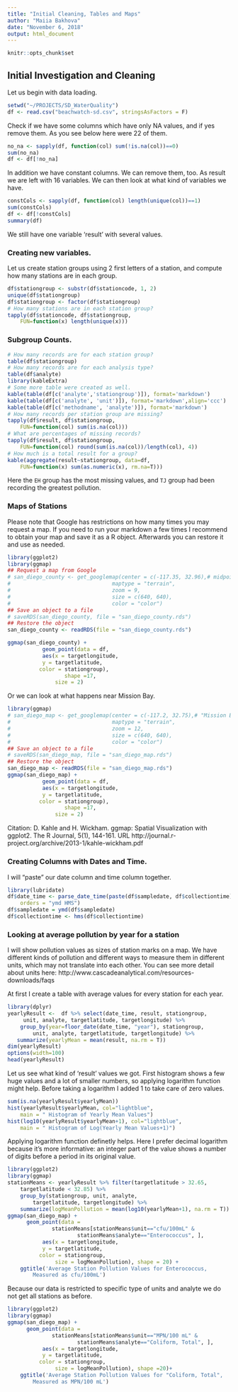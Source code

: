 ```yaml
---
title: "Initial Cleaning, Tables and Maps"
author: "Maiia Bakhova"
date: "November 6, 2018"
output: html_document
---
```


```r
knitr::opts_chunk$set
```

## Initial Investigation and Cleaning
Let us begin with data loading.
```r
setwd("~/PROJECTS/SD_WaterQuality")
df <- read.csv("beachwatch-sd.csv", stringsAsFactors = F)
```
Check if we have some columns which have only NA values, and if yes remove them. 
As you see below here were 22 of them.

```r
no_na <- sapply(df, function(col) sum(!is.na(col))==0)
sum(no_na)
df <- df[!no_na]
```

In addition we have constant columns. We can remove them,
too. As result we are left with 16 variables. We can then look
at what kind of variables we have. 

```r
constCols <- sapply(df, function(col) length(unique(col))==1)
sum(constCols)
df <- df[!constCols]
summary(df)
```
We still have one variable 'result' with several values.


### Creating new variables. 
Let us create station groups using 2 first letters of a station,
and compute how many stations are in each group.
```r
df$stationgroup <- substr(df$stationcode, 1, 2)
unique(df$stationgroup)
df$stationgroup <- factor(df$stationgroup)
# How many stations are in each station group?
tapply(df$stationcode, df$stationgroup, 
    FUN=function(x) length(unique(x)))
```
### Subgroup Counts.
```r
# How many records are for each station group?
table(df$stationgroup)
# How many records are for each analysis type?
table(df$analyte)
library(kableExtra)
# Some more table were created as well. 
kable(table(df[c('analyte','stationgroup')]), format='markdown')
kable(table(df[c('analyte', 'unit')]), format='markdown',align='ccc')
kable(table(df[c('methodname', 'analyte')]), format='markdown')
# How many records per station group are missing?
tapply(df$result, df$stationgroup, 
    FUN=function(col) sum(is.na(col)))
# What are percentages of missing records?
tapply(df$result, df$stationgroup, 
    FUN=function(col) round(sum(is.na(col))/length(col), 4))
# How much is a total result for a group?
kable(aggregate(result~stationgroup, data=df, 
    FUN=function(x) sum(as.numeric(x), rm.na=T)))
```
Here the `EH` group has the most missing values, and `TJ` group had 
been recording the greatest pollution. 

### Maps of Stations
Please note that Google has restrictions on how many times you may request
a map. If you need to run your markdown a few times I recommend to obtain
your map and save it as a R object. Afterwards you can restore it and 
use as needed.

```r
library(ggplot2)
library(ggmap)
## Request a map from Google
# san_diego_county <- get_googlemap(center = c(-117.35, 32.96),# midpoints
#                                maptype = "terrain",
#                                zoom = 9,
#                                size = c(640, 640),
#                                color = "color")
## Save an object to a file
# saveRDS(san_diego_county, file = "san_diego_county.rds")
## Restore the object
san_diego_county <- readRDS(file = "san_diego_county.rds")

ggmap(san_diego_county) +
           geom_point(data = df,
           aes(x = targetlongitude,
           y = targetlatitude,
          color = stationgroup),
                  shape =17,
               size = 2)
```

Or we can look at what happens near Mission Bay.
```r
library(ggmap)
# san_diego_map <- get_googlemap(center = c(-117.2, 32.75),# "Mission Bay"
#                                maptype = "terrain",
#                                zoom = 12,
#                                size = c(640, 640),
#                                color = "color")
## Save an object to a file
# saveRDS(san_diego_map, file = "san_diego_map.rds")
## Restore the object
san_diego_map <- readRDS(file = "san_diego_map.rds")
ggmap(san_diego_map) +
           geom_point(data = df,
           aes(x = targetlongitude,
           y = targetlatitude,
          color = stationgroup),
                  shape =17,
               size = 2)
```

Citation: D. Kahle and H. Wickham. ggmap: Spatial Visualization with
  ggplot2. The R Journal, 5(1), 144-161. URL
  http://journal.r-project.org/archive/2013-1/kahle-wickham.pdf


### Creating Columns with Dates and Time. 
I will "paste" our date column and time column together. 
```r
library(lubridate)
df$date_time <- parse_date_time(paste(df$sampledate, df$collectiontime),
    orders = "ymd HMS")
df$sampledate = ymd(df$sampledate)
df$collectiontime <- hms(df$collectiontime)
```

### Looking at average pollution by year for a station
I will show pollution values as sizes of station marks on a map. 
We have different kinds
of pollution and different ways to measure them in different units, which 
may not translate into each other. You can see more detail about units here:
http://www.cascadeanalytical.com/resources-downloads/faqs

At first I create a table with average values for every station for 
each year.
```r
library(dplyr)
yearlyResult <-  df %>% select(date_time, result, stationgroup,
     unit, analyte, targetlatitude, targetlongitude) %>%
    group_by(year=floor_date(date_time, "year"), stationgroup,
        unit, analyte, targetlatitude, targetlongitude) %>%
   summarize(yearlyMean = mean(result, na.rm = T)) 
dim(yearlyResult)
options(width=100)
head(yearlyResult)
```
Let us see what kind of 'result' values we got. First histogram shows
a few huge values and a lot of smaller numbers, so applying 
logarithm function might help. Before taking a logarithm I added 1 
to take care of zero values.
```r
sum(is.na(yearlyResult$yearlyMean))
hist(yearlyResult$yearlyMean, col="lightblue",
    main = " Histogram of Yearly Mean Values")
hist(log10(yearlyResult$yearlyMean+1), col="lightblue",
    main = " Histogram of Log(Yearly Mean Values+1)")
```

Applying logarithm function definetly helps. Here I prefer decimal
logarithm because it's more informative: an integer part of the value
shows a number of digits before a period in its original value.
```r
library(ggplot2)
library(ggmap)
stationMeans <- yearlyResult %>% filter(targetlatitude > 32.65, 
    targetlatitude < 32.85) %>%
    group_by(stationgroup, unit, analyte, 
        targetlatitude, targetlongitude) %>%
    summarize(logMeanPollution = mean(log10(yearlyMean+1), na.rm = T))
ggmap(san_diego_map) +
      geom_point(data =
              stationMeans[stationMeans$unit=="cfu/100mL" &
                      stationMeans$analyte=="Enterococcus", ],
           aes(x = targetlongitude,
           y = targetlatitude,
          color = stationgroup,
               size = logMeanPollution), shape = 20) +
    ggtitle('Average Station Pollution Values for Enterococcus,
        Measured as cfu/100mL')
```

Because our data is restricted to specific type of units and analyte we do not 
get all stations as before.
```r
library(ggplot2)
library(ggmap)
ggmap(san_diego_map) +
      geom_point(data =
              stationMeans[stationMeans$unit=="MPN/100 mL" &
                      stationMeans$analyte=="Coliform, Total", ],
           aes(x = targetlongitude,
           y = targetlatitude,
          color = stationgroup,
               size = logMeanPollution), shape =20)+
    ggtitle('Average Station Pollution Values for "Coliform, Total", 
        Measured as MPN/100 mL')
```